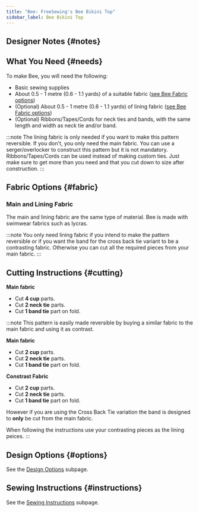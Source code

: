 ```yaml
---
title: "Bee: FreeSewing's Bee Bikini Top"
sidebar_label: Bee Bikini Top
---
```



<DocusaurusDoc>
  <DesignInfo design="bee" noDocsLink />
</DocusaurusDoc>

## Designer Notes {#notes}

<Notes />

## What You Need {#needs}

To make Bee, you will need the following:

- Basic sewing supplies
- About 0.5 - 1 metre (0.6 - 1.1 yards) of a suitable fabric ([see Bee Fabric options](/docs/designs/bee#fabric))
- (Optional) About 0.5 - 1 metre (0.6 - 1.1 yards) of lining fabric ([see Bee Fabric options](/docs/designs/bee#fabric))
- (Optional) Ribbons/Tapes/Cords for neck ties and bands, with the same length and width as neck tie and/or band.

:::note
The lining fabric is only needed if you want to make this pattern reversible. If you don't, you only need the main fabric.
You can use a serger/overlocker to construct this pattern but it is not mandatory.
Ribbons/Tapes/Cords can be used instead of making custom ties. Just make sure to get more than you need and that you cut down to size after construction.
:::

## Fabric Options {#fabric}

### Main and Lining Fabric

The main and lining fabric are the same type of material. Bee is made with swimwear fabrics such as lycras.

:::note
You only need lining fabric if you intend to make the pattern reversible or if you want the band for the cross back tie variant to be a contrasting fabric. Otherwise you can cut all the required pieces from your main fabric.
:::

## Cutting Instructions {#cutting}

**Main fabric**

- Cut **4 cup** parts.
- Cut **2 neck tie** parts.
- Cut **1 band tie** part on fold.

:::note
This pattern is easily made reversible by buying a similar fabric to the main fabric and using it as contrast.

**Main fabric**

- Cut **2 cup** parts.
- Cut **2 neck tie** parts.
- Cut **1 band tie** part on fold.

**Constrast Fabric**

- Cut **2 cup** parts.
- Cut **2 neck tie** parts.
- Cut **1 band tie** part on fold.

However if you are using the Cross Back Tie variation the band is designed to **only** be cut from the main fabric.

When following the instructions use your contrasting pieces as the lining peices.
:::

## Design Options {#options}

<MiniTip>See the [Design Options](/docs/designs/bee/options/) subpage.</MiniTip>

## Sewing Instructions {#instructions}

<MiniTip>See the [Sewing Instructions](/docs/designs/bee/instructions/) subpage.</MiniTip>
